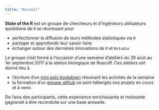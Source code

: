 ```yaml
---
title: "Accueil"
---
```


**State of the R** est un groupe de chercheurs et d'ingénieurs utilisateurs quotidiens de `R` se réunissant pour 

  - perfectionner la diffusion de leurs méthodes statistiques via `R` 
  - partager et approfondir leur savoir-faire 
  - échanger autour des dernières innovations de `R` et `Rstudio`
  
Le groupe s'est formé à l'occasion d'une semaine d'ateliers du 28 août au 1er septembre 2017 à la station biologique de Roscoff. Ces ateliers ont donné lieu à 

  - l'écriture d'un [mini poly bookdown](http://stateofther.github.io/finistR2017/) résumant les activités de la semaine
  - la formation d'un [groupe github](https://github.com/StateOfTheR) où sont hébergés nos projets en cours et à venir.
  
De l'avis des participants, cette expérience enrichissante et motivante gagnerait à être reconduite sur une base annuelle.




  
